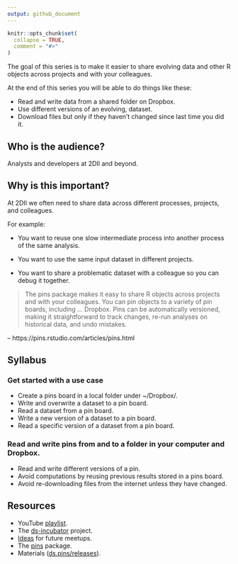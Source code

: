 ```yaml
---
output: github_document
---
```


```r
knitr::opts_chunk$set(
  collapse = TRUE,
  comment = "#>"
)
```

The goal of this series is to make it easier to share evolving data and other R
objects across projects and with your colleagues.

At the end of this series you will be able to do things like these:

* Read and write data from a shared folder on Dropbox.
* Use different versions of an evolving, dataset.
* Download files but only if they haven't changed since last time you did it.

## Who is the audience?

Analysts and developers at 2DII and beyond.

## Why is this important?

At 2DII we often need to share data across different processes, projects, and
colleagues. 

For example:

* You want to reuse one slow intermediate process into another process of the
same analysis.

* You want to use the same input dataset in different projects.

* You want to share a problematic dataset with a colleague so you can debug it together.

> The pins package makes it easy to share R objects across projects and with
your colleagues. You can pin objects to a variety of pin boards, including ...
Dropbox. Pins can be automatically versioned, making it straightforward to track
changes, re-run analyses on historical data, and undo mistakes.

-- https://pins.rstudio.com/articles/pins.html

## Syllabus

### Get started with a use case

* Create a pins board in a local folder under ~/Dropbox/.
* Write and overwrite a dataset to a pin board.
* Read a dataset from a pin board.
* Write a new version of a dataset to a pin board.
* Read a specific version of a dataset from a pin board.

### Read and write pins from and to a folder in your computer and Dropbox.

* Read and write different versions of a pin.
* Avoid computations by reusing previous results stored in a pins board.
* Avoid re-downloading files from the internet unless they have changed.

## Resources

* YouTube [playlist](https://bit.ly/ds-incubator-videos).
* The
[ds-incubator](https://github.com/2DegreesInvesting/ds-incubator#ds-incubator)
project.
* [Ideas](https://bit.ly/dsi-ideas) for future meetups.
* The [pins](https://pins.rstudio.com/) package.
* Materials
([ds.pins/releases](https://github.com/2DegreesInvesting/ds.pins/releases)).

